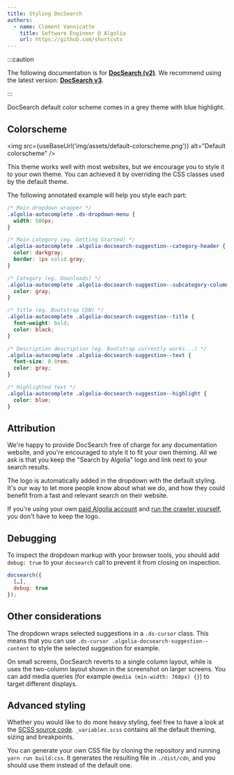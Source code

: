 ```yaml
---
title: Styling DocSearch
authors:
  - name: Clément Vannicatte
    title: Software Engineer @ Algolia
    url: https://github.com/shortcuts
---
```



:::caution

The following documentation is for **[DocSearch (v2)](https://github.com/algolia/docsearch/tree/master)**. We recommend using the latest version: **[DocSearch v3](/docs/DocSearch-v3)**.

:::

DocSearch default color scheme comes in a grey theme with blue highlight.

## Colorscheme

<img
  src={useBaseUrl('img/assets/default-colorscheme.png')}
  alt="Default colorscheme"
/>

This theme works well with most websites, but we encourage you to style it to your own theme. You can achieved it by overriding the CSS classes used by the default theme.

The following annotated example will help you style each part:

```css
/* Main dropdown wrapper */
.algolia-autocomplete .ds-dropdown-menu {
  width: 500px;
}

/* Main category (eg. Getting Started) */
.algolia-autocomplete .algolia-docsearch-suggestion--category-header {
  color: darkgray;
  border: 1px solid gray;
}

/* Category (eg. Downloads) */
.algolia-autocomplete .algolia-docsearch-suggestion--subcategory-column {
  color: gray;
}

/* Title (eg. Bootstrap CDN) */
.algolia-autocomplete .algolia-docsearch-suggestion--title {
  font-weight: bold;
  color: black;
}

/* Description description (eg. Bootstrap currently works...) */
.algolia-autocomplete .algolia-docsearch-suggestion--text {
  font-size: 0.8rem;
  color: gray;
}

/* Highlighted text */
.algolia-autocomplete .algolia-docsearch-suggestion--highlight {
  color: blue;
}
```

## Attribution

We're happy to provide DocSearch free of charge for any documentation website, and you're encouraged to style it to fit your own theming. All we ask is that you keep the "Search by Algolia" logo and link next to your search results.

The logo is automatically added in the dropdown with the default styling. It's our way to let more people know about what we do, and how they could benefit from a fast and relevant search on their website.

If you're using your own [paid Algolia account][1] and [run the crawler yourself][2], you don't have to keep the logo.

## Debugging

To inspect the dropdown markup with your browser tools, you should add `debug: true` to your `docsearch` call to prevent it from closing on inspection.

```javascript
docsearch({
  […],
  debug: true
});
```

## Other considerations

The dropdown wraps selected suggestions in a `.ds-cursor` class. This means that you can use `.ds-cursor .algolia-docsearch-suggestion--content` to style the selected suggestion for example.

On small screens, DocSearch reverts to a single column layout, while is uses the two-column layout shown in the screenshot on larger screens. You can add media queries (for example `@media (min-width: 768px) {}`) to target different displays.

## Advanced styling

Whether you would like to do more heavy styling, feel free to have a look at the [SCSS source code][3]. `_variables.scss` contains all the default theming, sizing and breakpoints.

You can generate your own CSS file by cloning the repository and running `yarn run build:css`. It generates the resulting file in `./dist/cdn`, and you should use them instead of the default one.

[1]: https://www.algolia.com/pricing
[2]: scraper-overview.md
[3]: https://github.com/algolia/docsearch/tree/master/src/styles
